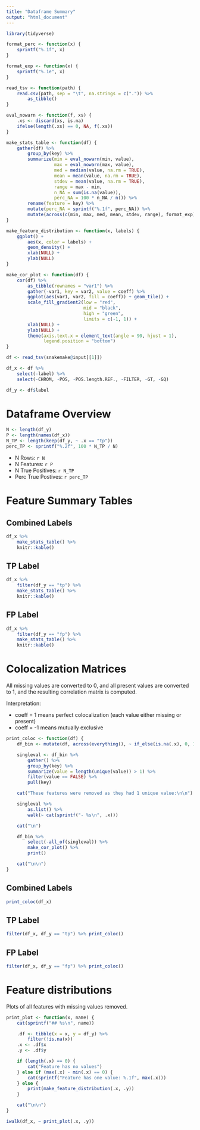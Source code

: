 ```yaml
---
title: "Dataframe Summary"
output: "html_document"
---
```


```r
library(tidyverse)

format_perc <- function(x) {
    sprintf("%.1f", x)
}

format_exp <- function(x) {
    sprintf("%.1e", x)
}

read_tsv <- function(path) {
    read.csv(path, sep = "\t", na.strings = c(".")) %>%
        as_tibble()
}

eval_nowarn <- function(f, xs) {
    .xs <- discard(xs, is.na)
    ifelse(length(.xs) == 0, NA, f(.xs))
}

make_stats_table <- function(df) {
    gather(df) %>%
        group_by(key) %>%
        summarize(min = eval_nowarn(min, value),
                  max = eval_nowarn(max, value),
                  med = median(value, na.rm = TRUE),
                  mean = mean(value, na.rm = TRUE),
                  stdev = mean(value, na.rm = TRUE),
                  range = max - min,
                  n_NA = sum(is.na(value)),
                  perc_NA = 100 * n_NA / n()) %>%
        rename(feature = key) %>%
        mutate(perc_NA = sprintf("%.1f", perc_NA)) %>%
        mutate(across(c(min, max, med, mean, stdev, range), format_exp))
}

make_feature_distribution <- function(x, labels) {
    ggplot() +
        aes(x, color = labels) +
        geom_density() +
        xlab(NULL) +
        ylab(NULL)
}

make_cor_plot <- function(df) {
    cor(df) %>%
        as_tibble(rownames = "var1") %>%
        gather(-var1, key = var2, value = coeff) %>%
        ggplot(aes(var1, var2, fill = coeff)) + geom_tile() +
        scale_fill_gradient2(low = "red",
                             mid = "black",
                             high = "green",
                             limits = c(-1, 1)) +
        xlab(NULL) +
        ylab(NULL) +
        theme(axis.text.x = element_text(angle = 90, hjust = 1),
              legend.position = "bottom")
}

df <- read_tsv(snakemake@input[[1]])

df_x <- df %>%
    select(-label) %>%
    select(-CHROM, -POS, -POS.length.REF., -FILTER, -GT, -GQ)

df_y <- df$label

```

# Dataframe Overview

```r
N <- length(df_y)
P <- length(names(df_x))
N_TP <- length(keep(df_y, ~ .x == "tp"))
perc_TP <- sprintf("%.2f", 100 * N_TP / N)
```

* N Rows: `r N`
* N Features: `r P`
* N True Positives: `r N_TP`
* Perc True Postives: `r perc_TP`

# Feature Summary Tables

## Combined Labels

```r

df_x %>%
    make_stats_table() %>%
    knitr::kable()

```

## TP Label

```r

df_x %>%
    filter(df_y == "tp") %>%
    make_stats_table() %>%
    knitr::kable()

```

## FP Label

```r

df_x %>%
    filter(df_y == "fp") %>%
    make_stats_table() %>%
    knitr::kable()

```

# Colocalization Matrices

All missing values are converted to 0, and all present values are converted to
1, and the resulting correlation matrix is computed.

Interpretation:

- coeff = 1 means perfect colocalization (each value either missing or present)
- coeff = -1 means mutually exclusive


```r

print_coloc <- function(df) {
    df_bin <- mutate(df, across(everything(), ~ if_else(is.na(.x), 0, 1)))

    singleval <- df_bin %>%
        gather() %>%
        group_by(key) %>%
        summarize(value = length(unique(value)) > 1) %>%
        filter(value == FALSE) %>%
        pull(key)

    cat("These features were removed as they had 1 unique value:\n\n")

    singleval %>%
        as.list() %>%
        walk(~ cat(sprintf("- %s\n", .x)))

    cat("\n")

    df_bin %>%
        select(-all_of(singleval)) %>%
        make_cor_plot() %>%
        print()

    cat("\n\n")
}

```

## Combined Labels

```r

print_coloc(df_x)

```

## TP Label

```r

filter(df_x, df_y == "tp") %>% print_coloc()

```

## FP Label

```r

filter(df_x, df_y == "fp") %>% print_coloc()

```

# Feature distributions

Plots of all features with missing values removed.

```r

print_plot <- function(x, name) {
    cat(sprintf("## %s\n", name))

    .df <- tibble(x = x, y = df_y) %>%
        filter(!is.na(x))
    .x <- .df$x
    .y <- .df$y

    if (length(.x) == 0) {
        cat("Feature has no values")
    } else if (max(.x) - min(.x) == 0) {
        cat(sprintf("Feature has one value: %.1f", max(.x)))
    } else {
        print(make_feature_distribution(.x, .y))
    }

    cat("\n\n")
}

iwalk(df_x, ~ print_plot(.x, .y))

```
